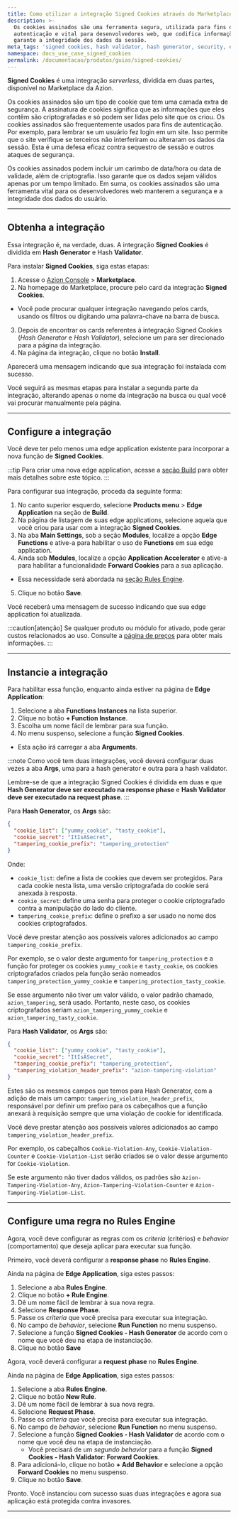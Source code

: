 ```yaml
---
title: Como utilizar a integração Signed Cookies através do Marketplace da Azion
description: >-
  Os cookies assinados são uma ferramenta segura, utilizada para fins de
  autenticação e vital para desenvolvedores web, que codifica informações e
  garante a integridade dos dados da sessão.
meta_tags: 'signed cookies, hash validator, hash generator, security, edge computing'
namespace: docs_use_case_signed_cookies
permalink: /documentacao/produtos/guias/signed-cookies/
---
```



<InterfaceNote />

**Signed Cookies** é uma integração *serverless*, dividida em duas partes, disponível no Marketplace da Azion.

Os cookies assinados são um tipo de cookie que tem uma camada extra de segurança. A assinatura de cookies significa que as informações que eles contêm são criptografadas e só podem ser lidas pelo site que os criou. Os cookies assinados são frequentemente usados para fins de autenticação. Por exemplo, para lembrar se um usuário fez login em um site. Isso permite que o site verifique se terceiros não interferiram ou alteraram os dados da sessão. Esta é uma defesa eficaz contra sequestro de sessão e outros ataques de segurança.

Os cookies assinados podem incluir um carimbo de data/hora ou data de validade, além de criptografia. Isso garante que os dados sejam válidos apenas por um tempo limitado. Em suma, os cookies assinados são uma ferramenta vital para os desenvolvedores web manterem a segurança e a integridade dos dados do usuário.

---

## Obtenha a integração

Essa integração é, na verdade, duas. A integração **Signed Cookies** é dividida em **Hash Generator** e Hash **Validator**.

Para instalar **Signed Cookies**, siga estas etapas:

1. Acesse o [Azion Console](/pt-br/documentacao/produtos/guias/como-acessar-o-azion-console/) > **Marketplace**.
2. Na homepage do Marketplace, procure pelo card da integração **Signed Cookies**.
  - Você pode procurar qualquer integração navegando pelos cards, usando os filtros ou digitando uma palavra-chave na barra de busca.
3. Depois de encontrar os cards referentes à integração Signed Cookies (*Hash Generator* e *Hash Validator*), selecione um para ser direcionado para a página da integração.
4. Na página da integração, clique no botão **Install**.

Aparecerá uma mensagem indicando que sua integração foi instalada com sucesso.

Você seguirá as mesmas etapas para instalar a segunda parte da integração, alterando apenas o nome da integração na busca ou qual você vai procurar manualmente pela página.

---

## Configure a integração

Você deve ter pelo menos uma edge application existente para incorporar a nova função de **Signed Cookies**.

:::tip
Para criar uma nova edge application, acesse a [seção Build](/pt-br/documentacao/produtos/guias/build/criar-uma-aplicacao/) para obter mais detalhes sobre este tópico.
:::

Para configurar sua integração, proceda da seguinte forma:

1. No canto superior esquerdo, selecione **Products menu** > **Edge Application** na seção de **Build**.
2. Na página de listagem de suas edge applications, selecione aquela que você criou para usar com a integração **Signed Cookies**.
3. Na aba **Main Settings**, sob a seção **Modules**, localize a opção **Edge Functions** e ative-a para habilitar o uso de **Functions** em sua edge application.
4. Ainda sob **Modules**, localize a opção **Application Accelerator** e ative-a para habilitar a funcionalidade **Forward Cookies** para a sua aplicação.
  - Essa necessidade será abordada na [seção Rules Engine](#configure-uma-regra-no-rules-engine).
5. Clique no botão **Save**.

Você receberá uma mensagem de sucesso indicando que sua edge application foi atualizada.

:::caution[atenção]
Se qualquer produto ou módulo for ativado, pode gerar custos relacionados ao uso. Consulte a [página de preços](/pt-br/documentacao/produtos/precos/) para obter mais informações.
:::

---

## Instancie a integração

Para habilitar essa função, enquanto ainda estiver na página de **Edge Application**:

1. Selecione a aba **Functions Instances** na lista superior.
2. Clique no botão **+ Function Instance**.
3. Escolha um nome fácil de lembrar para sua função.
4. No menu suspenso, selecione a função **Signed Cookies**.
  - Esta ação irá carregar a aba **Arguments**.

:::note
Como você tem duas integrações, você deverá configurar duas vezes a aba **Args**, uma para a hash generator e outra para a hash validator.

Lembre-se de que a integração Signed Cookies é dividida em duas e que **Hash Generator deve ser executado na response phase** e **Hash ⁠Validator deve ser executado na request phase**.
:::

Para **Hash ⁠Generator**, os **Args** são:

```json
{
  "cookie_list": ["yummy_cookie", "tasty_cookie"],
  "cookie_secret": "ItIsASecret",
  "tampering_cookie_prefix": "tampering_protection"
}
```

Onde:

- `cookie_list`: define a lista de cookies que devem ser protegidos. Para cada cookie nesta lista, uma versão criptografada do cookie será anexada à resposta.
- `cookie_secret`: define uma senha para proteger o cookie criptografado contra a manipulação do lado do cliente.
- `tampering_cookie_prefix`: define o prefixo a ser usado no nome dos cookies criptografados.

Você deve prestar atenção aos possíveis valores adicionados ao campo `tampering_cookie_prefix`.

Por exemplo, se o valor deste argumento for `tampering_protection` e a função for proteger os cookies `yummy_cookie` e `tasty_cookie`, os cookies criptografados criados pela função serão nomeados `tampering_protection_yummy_cookie` e `tampering_protection_tasty_cookie`.

Se esse argumento não tiver um valor válido, o valor padrão chamado, `azion_tampering`, será usado. Portanto, neste caso, os cookies criptografados seriam `azion_tampering_yummy_cookie` e `azion_tampering_tasty_cookie`.

Para **Hash Validator**, os **Args** são:

```json
{
  "cookie_list": ["yummy_cookie", "tasty_cookie"],
  "cookie_secret": "ItIsASecret",
  "tampering_cookie_prefix": "tampering_protection",
  "tampering_violation_header_prefix": "azion-tampering-violation"
}
```

Estes são os mesmos campos que temos para Hash Generator, com a adição de mais um campo: `tampering_violation_header_prefix`, responsável por definir um prefixo para os cabeçalhos que a função anexará à requisição sempre que uma violação de cookie for identificada.

Você deve prestar atenção aos possíveis valores adicionados ao campo `tampering_violation_header_prefix`.

Por exemplo, os cabeçalhos `Cookie-Violation-Any`, `Cookie-Violation-Counter` e `Cookie-Violation-List` serão criados se o valor desse argumento for `Cookie-Violation`.

Se este argumento não tiver dados válidos, os padrões são `Azion-Tampering-Violation-Any`, `Azion-Tampering-Violation-Counter` e `Azion-Tampering-Violation-List`.

---

## Configure uma regra no Rules Engine

Agora, você deve configurar as regras com os *criteria* (critérios) e *behavior* (comportamento) que deseja aplicar para executar sua função.

Primeiro, você deverá configurar a **response phase** no **Rules Engine**.

Ainda na página de **Edge Application**, siga estes passos:

1. Selecione a aba **Rules Engine**.
2. Clique no botão **+ Rule Engine**.
3. Dê um nome fácil de lembrar à sua nova regra.
4. Selecione **Response Phase**.
5. Passe os *criteria* que você precisa para executar sua integração.
6. No campo de *behavior*, selecione **Run Function** no menu suspenso.
7. Selecione a função **Signed Cookies - Hash Generator** de acordo com o nome que você deu na etapa de instanciação.
8. Clique no botão **Save**

Agora, você deverá configurar a **request phase** no **Rules Engine**.

Ainda na página de **Edge Application**, siga estes passos:

1. Selecione a aba **Rules Engine**.
2. Clique no botão **New Rule**.
3. Dê um nome fácil de lembrar à sua nova regra.
4. Selecione **Request Phase**.
5. Passe os *criteria* que você precisa para executar sua integração.
6. No campo de *behavior*, selecione **Run Function** no menu suspenso.
7. Selecione a função **Signed Cookies - Hash Validator** de acordo com o nome que você deu na etapa de instanciação.
   - Você precisará de um *segundo behavior* para a função **Signed Cookies - Hash Validator**: **Forward Cookies**.
8. Para adicioná-lo, clique no botão **+ Add Behavior** e selecione a opção **Forward Cookies** no menu suspenso.
9. Clique no botão **Save**.

Pronto. Você instanciou com sucesso suas duas integrações e agora sua aplicação está protegida contra invasores.

---